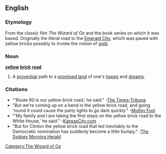 ==English==
===Etymology===
From the classic film ''The Wizard of Oz'' and the book series on which it was based. Originally the literal road to the [[Emerald City]], which was paved with yellow bricks possibly to invoke the notion of [[gold]].

===Noun===
'''[[yellow]] [[brick]] [[road]]'''
#A [[proverbial]] path to a [[promised land]] of one's [[hope]]s and [[dream]]s.

===Citations===
*"'Route 80 is our yellow brick road,' he said." -[http://www.thetimes-tribune.com/site/news.cfm?newsid=19077090&BRD=2185&PAG=461&dept_id=415898&rfi= The Times-Tribune]
*"But we're coming up on a bend in the yellow brick road, and going 'round it could cause the party lights to go dark quickly." -[http://www.fool.com/investing/general/2007/12/11/the-impending-destruction-of-the-us-economy-part-1.aspx Motley Fool]
*"'My family and I are taking the first steps on the yellow brick road to the White House,' he said." -[http://www.kansascity.com/news/columnists/steve_kraske/story/415406.html KansasCity.com]
*"But for Clinton the yellow brick road that led inevitably to the Democratic nomination has suddenly become a little bumpy." -[http://www.smh.com.au/news/world/hillarys-mountain-gets-higher/2007/12/20/1197740468216.html The Sydney Morning Herald]

[[Category:The Wizard of Oz]]